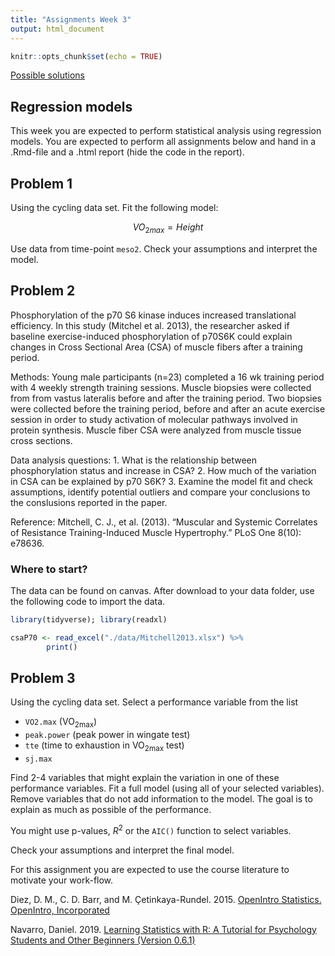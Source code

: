 ```yaml
---
title: "Assignments Week 3"
output: html_document
---
```


```r
knitr::opts_chunk$set(echo = TRUE)
```

[Possible solutions](assignments_week3_solutions.html)


## Regression models

This week you are expected to perform statistical analysis using regression models. You are expected to perform all assignments below and hand in a .Rmd-file and a .html report (hide the code in the report).

## Problem 1
Using the cycling data set. Fit the following model:

$$VO_{2max} = Height$$

Use data from time-point `meso2`. Check your assumptions and interpret the model. 

## Problem 2

Phosphorylation of the p70 S6 kinase induces increased translational efficiency. In this study (Mitchel et al. 2013), the researcher asked if baseline exercise-induced phosphorylation of p70S6K could explain changes in Cross Sectional Area (CSA) of muscle fibers after a training period.

Methods: Young male participants (n=23) completed a 16 wk training period with 4 weekly strength training sessions. Muscle biopsies were collected from from vastus lateralis before and after the training period. Two biopsies were collected before the training period, before and after an acute exercise session in order to study activation of molecular pathways involved in protein synthesis. Muscle fiber CSA were analyzed from muscle tissue cross sections.  

Data analysis questions: 
1. What is the relationship between phosphorylation status and increase in CSA?
2. How much of the variation in CSA can be explained by p70 S6K?
3. Examine the model fit and check assumptions, identify potential outliers and compare your conclusions to the conslusions reported in the paper.

Reference: Mitchell, C. J., et al. (2013). "Muscular and Systemic Correlates of Resistance Training-Induced Muscle Hypertrophy." PLoS One 8(10): e78636.

### Where to start? 

The data can be found on canvas. After download to your data folder, use the following code to import the data.

```r
library(tidyverse); library(readxl)

csaP70 <- read_excel("./data/Mitchell2013.xlsx") %>%
        print()
```

## Problem 3

Using the cycling data set. Select a performance variable from the list 

- `VO2.max` (VO~2max~)
- `peak.power` (peak power in wingate test)
- `tte` (time to exhaustion in VO~2max~ test)
- `sj.max` 

Find 2-4 variables that might explain the variation in one of these performance variables. Fit a full model (using all of your selected variables). Remove variables that do not add information to the model. The goal is to explain as much as possible of the performance.

You might use p-values, $R^2$ or the `AIC()` function to select variables. 

Check your assumptions and interpret the final model. 

For this assignment you are expected to use the course literature to motivate your work-flow.


Diez, D. M., C. D. Barr, and M. Çetinkaya-Rundel. 2015. [OpenIntro Statistics. OpenIntro, Incorporated](https://leanpub.com/openintro-statistics) 

Navarro, Daniel. 2019. [Learning Statistics with R: A Tutorial for Psychology Students and Other Beginners (Version 0.6.1)](https://learningstatisticswithr.com/book/)



